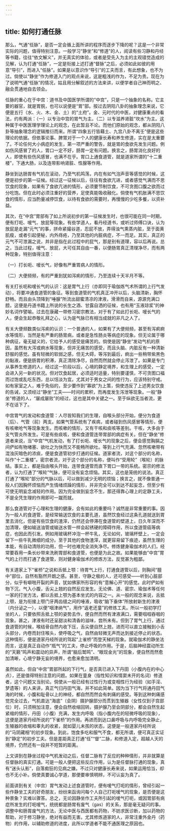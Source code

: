 ```yaml
---
---
---
```

title: 如何打通任脉
---




那么，气通“任脉”，是否一定会循上面所讲的程序而逐步下降的呢？这是一个非常实际的问题，值得特别注意。一般学习“静坐”和“修道”的人，阅读有些习静和丹经等书籍，往往“依文解义”，并无真实的体验，或者是受先入为主的主观错觉造成的见解，认为打通“任脉”，一定是衔接上述打通“督脉”之后，必须如此如彼的用意“导引”，而进入“任脉”。如果是以意识作“导引”的工夫而言，有此想象，也不为过。倘使以“静坐”作为修道入门的观点来说，这是粗浅的作为，不足为贵。现在为了说明气通“任脉”的情况，姑且用分解叙述的方法来讲，以便学者自己神而明之、融会贯通地自去领会。

任脉的重心在于中宫：道书及中国医学所谓的“中宫”，只是一个抽象的名称。它主要的器官，就是胃脘，也可以说便是“胃”部。按过去阴阳八卦的抽象理念来说，它便是五行（水、火、木、金、土）的“土府”。金、元时代的中医，对健康重点的看法，约有两派：（一）以专治中宫的胃气为主。（二）以专滋养肾脏“坎水”为主。这种属于中医医理学理论上的观念，在此暂且不论。而他们原始的观念，都从阴阳八卦等抽象理念的逻辑推衍而来。所谓“四象五行皆藉土、九宫八卦不离壬”便是这些理论的依据。但依事论事、脾胃对于一个人的健康长寿和养生修道，实在是太重要了。不论任何大小病症的发生，第一项严重的警告，就是胃的食欲先发生问题。例如伤风感冒了的人，胃口一定不好，肠胃一定有问题。换言之，肠胃消化良好的人，即使有些伤风感冒，也满不在乎。胃口上通食道管，就是道家所谓的“十二重楼”，下通大肠，以及连带影响肾脏、性腺等作用。

静坐到达肠胃有气机在滚动，乃至气机鸣荡，内在有如气泡声音等感觉的时候，这便是初步的第一征候。经过这一征候以后，往往有食欲亢进，或者感觉气满而不思饮食的现象，如果有了食欲亢进的情形，必须要节制饮食，不可贪图口腹之欲而过分吃饱。但在此时必须注重好的营养，足使真能吸收融化。倘使有气机胀满不思饮食的情形，应当酌量减停饮食，以待有食欲的需要时，再慢慢的少吃多餐，以资补益。

其次，在“中宫”胃部有了如上所说初步的第一征候发生时，也很可能在同一时期，便有打呃、嗳气、放屁等现象。有些学道人，看丹经道书，或听过师傅口诀，认为放屁是走漏“元气”的事，拼命紧撮谷道，忍屁不放，弄得浊气熏蒸内脏，至于面黄肌瘦，或者引起便秘，内外痔疮，乃至其他的内脏病症，不一而足。其实，真正的元气不可泄漏之说，并非是指在此过程中的屁气，那是别有道理，容以后再说。总之，当此过程，嗳气、放屁，大可任其自由一番，以便肠胃真正清理净尽，而有两种现象，特别值得注意：

（一）打长呃、嗳长气，好像有严重胃病人的情形。

（二）大便频频，有的严重到犹如泻痢的情形，乃至连续十天半月不等。

有关打长呃和嗳长气的认识：这是胃气上行（亦即同于瑜伽炼气术所谓的上行气发动），将要冲通食道管的象征。等到食道管的气机真正冲开以后，头脑清新，胸怀舒畅。而且由头顶降到“唾腺”所流出甜蜜清凉的津液，滑滑而自来，源源充满口腔。这便是丹道书籍上所说的长生之酒、甘露自洒的征候，也有用“玉液琼浆”的神妙名词作譬喻。过去在康藏一带修习密宗教法，对于有了如此打长呃、嗳长气的人，便会生起恭敬礼拜之心，认为是气脉已有相当成就的非凡之人了。

有关大便频数类似泻痢的认识：一个普通的人，如果有了大便频频，甚至有泻痢痾水等情形，当然是有严重的肠胃病，或者是急性肠炎等病症的现象。但无论属于哪种病征，毫无疑义的，它给予人的感受是痛苦的。倘使是因“静坐”发动气机的原因，虽然有大泻或痾水等现象，但并无痛苦的感受，而且头脑、内脏反有一种清新舒服的感觉。虽有轻微的软弱之感，但无大碍，等泻到最后，痾出一些稍带紫黑色的黏液，便是肠胃的积滞，真正清除净尽，自然而然就会停止泻泄了。如果是专门从事养生修道的人，经过这一阶段以后，心境的静定境界，和生理上的感受，一定会进入另一新的状况。但对饮食起居，必须适时适量，特别要谨慎，不可贪图口福而过饱或乱吃东西，总以恬淡为宜。尤其对于男女之间的性行为，应该特别守戒。如有家室之人，难于免俗的，至少要作到“寡欲”为上策，倘使违反了上述男女饮食的告诫，又须经过“静坐”工夫——时间的累积，而再度发生泻泄等现象。一般“静坐”修道的人，“屡成屡败”的经过，这也是其中关键之一。至于纵欲无当者流，更不在话下了。

中宫胃气的发动和食道管：人尽皆知我们的生理，自喉头部分开始，便分为食道（后）、气管（前）两支。如果气管系统有了疾病，或者碰到伤风感冒等情形，便有咳嗽呛气等现象发生。而咳嗽的情形，又有干咳和痰咳等差别。干咳，大多由于支气管炎所发生。可是有些痰咳，便和食道管连带胃部的病症有关。但在“静坐”修道者来说，当“中宫”气机发动，有了打长呃、嗳长气的现象之后，便会感觉胸膈之间俨如有物堵塞、欲吐之为快而又不能畅所欲吐。等到上行气充满、忽然咳嗽带有混浊灰暗色的浓痰，便是食道管初步打通的征候。道家者流，对这个部分的名称，叫作“十二重楼”。密宗者流，对于这个部分的名称，便叫作“受用轮”（喉轮）的脉结。事实上，都是指由喉头开始，连带食道管而直下胃口一带的系统。密宗的修法者，认为打通了“喉轮”气脉，便可没有妄念烦恼。其实，这也是笼统的说法。真正打通了“喉轮”部分的气脉以后，可以做到减少无明的烦恼；换言之，就不像普通一般人们因胸怀烦恼而产生情绪烦躁的情形，并非完全可以到达不起妄念，但至少有可使无明妄念减轻的作用。因为完全做到妄念不生，那还得靠心理上的定静工夫，不是全凭生理的作用即可一蹴而就。

那么食道管对于心理和生理的健康，会有如此的重要吗？诚然是非常重要的事。因为一般人的食道管，是经常输送饮食的主要孔道，虽然饮食经过这条孔道就送到胃里去消化，但是有些饮食的渣滓，仍然还会停滞在食道管的壁道上，日久年深而不加清理，便如输送油管或输送水管一样会起锈硬的障碍作用，所以食道管癌等病症，也因此而引发。例如用玻璃杯冲泡一杯牛乳，无论如何，玻璃杯壁上，一定会留下一些牛乳微细的成分。至于其他的食物渣滓，就更容易留下痕迹，虽然生理的本能，有自动清除的功用，但一时也难完全消失净尽。修炼健身瑜伽术的人们，经常要吞用一条长纱带来洗刷胃部和食道管，也便是为此之故。如果能够由“中宫”胃气的上行而打通了食道管，则对健身瑜伽术的修炼方法，反觉甚为粗鄙。

有关道家上下“雀桥”之说和舌抵上颚：待胃气上行，打通食道管以后，则胸间“膻中”部位，自然有豁然开朗之感。甚至，守静之极的人，还可感受——听到心脏部分，似乎有噼啪开裂的声音，犹如佛家所形容的有“意解心开”的感觉。此时俨如有物下沉，气入小腹，舌尖上翘的自然反应发生。无论佛、道、密宗、瑜伽术等任何一家的打坐方法，都以舌抵上颚为基本坐式的内容之一。从一般的观念来说，舌抵上颚，是为衔接上颚门牙两齿缝之间的唾液，吸收“脑下垂体”所放射新生的津液（内分泌之一），以便“咽津纳气”，用作“返老还童”的修炼工夫。所以一般初学打坐的人，只要依照舌抵上颚的姿势去作，便自然而然有津液满口，需要啯啯吞咽的现象。甚之，津液有时还呈甜淡和清香的滋味，尝所未有。但到了胃气上行，通过食道管的时候，喉结骨自然内收下压，舌尖便自然上翘，进而可以直立接触到小舌头部分，内卷而封住喉头，使呼吸之气，自然由轻微无声而达到接近停止的状态。这种情形，便是道家丹经所说的驾起“上雀桥”而登天梯的现象。就瑜伽术的静坐法而言，这是真正自动作“瓶气”的工夫，停止呼吸的作用。于是，后脑神经震动所生的“天籁”鸣声和震动的异声，所谓“脑后鹫鸣”、“眼现金光”的现象，便自然而然愈加清晰，心境宁静无妄的境界，也愈来愈加清明。

虽然如此，但自“中宫”胃部所起的下行气，是否真已进入下丹田（小腹内在的中心点），还是值得特别注意的问题。如果在童身（指性知识和情窦未开的名词）修道者，这个问题又当别论。倘使从一般已经有过性行为或变相性行为经验（如手淫、梦遗等）的人来讲，真正气归丹田气海，并不如此简单。因为当下行气将通丹田气海的时候，小腹和耻骨以上的神经，都自然而然会有刺痛的感受。等到这种刺痛感觉完全过去，气机直达“海底”（会阴）摄护腺部分而贯到生殖器（女性仅到子宫部位）时，只须稍加注意，便会自然收缩回转。摄护腺乃至会阴部分，都会自然生起紧缩的情形，丹田（小腹）充满，发生内呼吸（指小腹内在的轻微呼吸的现象），这便是道家丹经所说的“下雀桥”的作用。再进而到达口鼻呼吸与内呼吸完全静止，生殖器的收缩和睾丸的收紧，就如婴儿未孩的状态，这便是一般道家丹经所说的“马阴藏相”的初步现象。到此，饱食多吃和服气不食，都无所谓，便可真正实证到“静定”的初步工夫。但是差距真正打通“任”“督”二脉，和修道入定，超越人天的境界，仍然还有一段并不短暂的距离。

上文讲到在静坐过程中气机发动之后，任督二脉有了反应的种种情形，并非就算是任督脉的真实打通。可是一般人便把这些反应作用，认为是任督脉打通的现象，真有“迷头认影”，自落痴狂的见病之嫌。不过只对健康长寿来说，如果运用恰当，却也不无小补。倘使真要诚心学道，那便要审慎明辨，不可认妄为真了。

前面讲到有关（中宫）胃气发动上述食道管时，便有嗳气打呃的情形，曾经引起一些作静坐工夫的好奇朋友，纷纷来函询问每个人自己打呃嗳气的现象，是否便是这种景象？实难以骤答。总之，无论因静坐作工夫所引起的嗳气打呃，或因胃部有病症所发生的打呃嗳气，统统都是肠胃有废气（gas）的关系，那是毫无疑问的事。调整中和肠胃废气的方法，无论中医与西医都有药物，不妨求医诊断，加以药物的帮助，对于修习静坐，绝对有益而无害。尤其修炼道家的人，非常注重外金丹（药物）的作用，以辅助修道的进度，此所以学道者不能不通医理之原因也。
